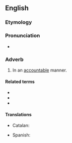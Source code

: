 ==English==

===Etymology===
{{suffix|en|accountable|ly}}

===Pronunciation===
* {{a|US}} {{IPA|/ə.ˈkaʊn.tə.bli/|lang=en}}

===Adverb===
{{en-adv}}

# In an [[accountable]] manner.

====Related terms====
* {{l|en|account}}
* {{l|en|accountability}}
* {{l|en|accountableness}}

====Translations====
{{trans-top|in an accountable manner}}
* Catalan: {{t|ca|responsablement}}
{{trans-mid}}
* Spanish: {{t+|es|responsablemente}}
{{trans-bottom}}